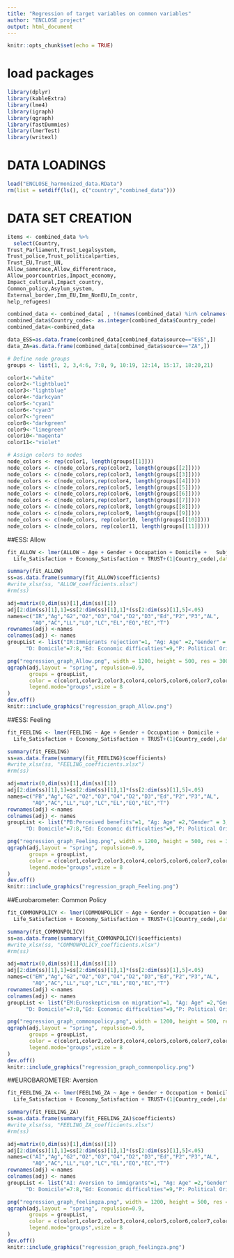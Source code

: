 ```yaml
---
title: "Regression of target variables on common variables"
author: "ENCLOSE project" 
output: html_document
---
```


```r
knitr::opts_chunk$set(echo = TRUE)
```



# load packages
```r
library(dplyr)
library(kableExtra)
library(lme4)
library(igraph)
library(qgraph)
library(fastDummies)
library(lmerTest)
library(writexl)
```


# DATA LOADINGS
```r
load("ENCLOSE_harmonized_data.RData")
rm(list = setdiff(ls(), c("country","combined_data")))

```

# DATA SET CREATION
```r
items <- combined_data %>%
  select(Country,
Trust_Parliament,Trust_Legalsystem,
Trust_police,Trust_politicalparties,
Trust_EU,Trust_UN,
Allow_samerace,Allow_differentrace,
Allow_poorcountries,Impact_economy,
Impact_cultural,Impact_country,
Common_policy,Asylum_system,
External_border,Imm_EU,Imm_NonEU,Im_contr,
help_refugees)

combined_data <- combined_data[ , !(names(combined_data) %in% colnames(items))]
combined_data$Country_code<- as.integer(combined_data$Country_code)
combined_data<-combined_data

data_ESS=as.data.frame(combined_data[combined_data$source=="ESS",])
data_ZA=as.data.frame(combined_data[combined_data$source=="ZA",])

```




```r

# Define node groups
groups <- list(1, 2, 3,4:6, 7:8, 9, 10:19, 12:14, 15:17, 18:20,21)

color1<-"white"
color2<-"lightblue1"
color3<-"lightblue"
color4<-"darkcyan"
color5<-"cyan1"
color6<-"cyan3"
color7<-"green"
color8<-"darkgreen"
color9<-"limegreen"
color10<-"magenta"
color11<-"violet"

# Assign colors to nodes
node_colors <- rep(color1, length(groups[[1]]))
node_colors <- c(node_colors,rep(color2, length(groups[[2]])))
node_colors <- c(node_colors,rep(color3, length(groups[[3]])))
node_colors <- c(node_colors,rep(color4, length(groups[[4]])))
node_colors <- c(node_colors,rep(color5, length(groups[[5]]))) 
node_colors <- c(node_colors,rep(color6, length(groups[[6]]))) 
node_colors <- c(node_colors,rep(color7, length(groups[[7]]))) 
node_colors <- c(node_colors,rep(color8, length(groups[[8]])))
node_colors <- c(node_colors,rep(color9, length(groups[[9]])))
node_colors <- c(node_colors, rep(color10, length(groups[[10]])))
node_colors <- c(node_colors, rep(color11, length(groups[[11]])))
```

##ESS: Allow

```r
fit_ALLOW <- lmer(ALLOW ~ Age + Gender + Occupation + Domicile +   Subjective_income + Political_Orientation + Attachment_country + 
  Life_Satisfaction + Economy_Satisfaction + TRUST+(1|Country_code),data=data_ESS)

summary(fit_ALLOW)
ss=as.data.frame(summary(fit_ALLOW)$coefficients)
#write_xlsx(ss, "ALLOW_coefficients.xlsx")
#rm(ss)
```

```r
adj=matrix(0,dim(ss)[1],dim(ss)[1])
adj[2:dim(ss)[1],1]=ss[2:dim(ss)[1],1]*(ss[2:dim(ss)[1],5]<.05)
names=c("IR","Ag","G2","O2","O3","O4","D2","D3","Ed","P2","P3","AL",
        "AQ","AC","LL","LQ","LC","EL","EQ","EC","T")
rownames(adj) <-names
colnames(adj) <- names
groupList <- list("IR:Immigrants rejection"=1, "Ag: Age" =2,"Gender" = 3,  "O: Occupation"= 4:6,
      "D: Domicile"=7:8,"Ed: Economic difficulties"=9,"P: Political Orientation"=10:11, "A: Attachment to country"= 12:14, "L: Life satisfaction"=15:17,"E: Economy satisfaction"=18:20, "T: TRUST"=21)

png("regression_graph_Allow.png", width = 1200, height = 500, res = 300)
qgraph(adj,layout = "spring", repulsion=0.9,
       groups = groupList, 
       color = c(color1,color2,color3,color4,color5,color6,color7,color8,color9,color10,color11),legend=T,legend.cex = 0.2,
       legend.mode="groups",vsize = 8 
)
dev.off()
knitr::include_graphics("regression_graph_Allow.png")
```
##ESS: Feeling

```r
fit_FEELING <- lmer(FEELING ~ Age + Gender + Occupation + Domicile +   Subjective_income + Political_Orientation + Attachment_country + 
  Life_Satisfaction + Economy_Satisfaction + TRUST+(1|Country_code),data=data_ESS)

summary(fit_FEELING)
ss=as.data.frame(summary(fit_FEELING)$coefficients)
#write_xlsx(ss, "FEELING_coefficients.xlsx")
#rm(ss)
```


```r
adj=matrix(0,dim(ss)[1],dim(ss)[1])
adj[2:dim(ss)[1],1]=ss[2:dim(ss)[1],1]*(ss[2:dim(ss)[1],5]<.05)
names=c("PB","Ag","G2","O2","O3","O4","D2","D3","Ed","P2","P3","AL",
        "AQ","AC","LL","LQ","LC","EL","EQ","EC","T")
rownames(adj) <-names
colnames(adj) <- names
groupList <- list("PB:Perceived benefits"=1, "Ag: Age" =2,"Gender" = 3,  "O: Occupation"= 4:6,
      "D: Domicile"=7:8,"Ed: Economic difficulties"=9,"P: Political Orientation"=10:11, "A: Attachment to country"= 12:14, "L: Life satisfaction"=15:17,"E: Economy satisfaction"=18:20, "T: TRUST"=21)

png("regression_graph_Feeling.png", width = 1200, height = 500, res = 300)
qgraph(adj,layout = "spring", repulsion=0.9,
       groups = groupList, 
       color = c(color1,color2,color3,color4,color5,color6,color7,color8,color9,color10,color11),legend=T,legend.cex = 0.2,
       legend.mode="groups",vsize = 8 
)
dev.off()
knitr::include_graphics("regression_graph_Feeling.png")
```


##Eurobarometer: Common Policy

```r
fit_COMMONPOLICY <- lmer(COMMONPOLICY ~ Age + Gender + Occupation + Domicile +   Subjective_income + Political_Orientation + Attachment_country + 
  Life_Satisfaction + Economy_Satisfaction + TRUST+(1|Country_code),data=data_ZA)

summary(fit_COMMONPOLICY)
ss=as.data.frame(summary(fit_COMMONPOLICY)$coefficients)
#write_xlsx(ss, "COMMONPOLICY_coefficients.xlsx")
#rm(ss)
```


```r
adj=matrix(0,dim(ss)[1],dim(ss)[1])
adj[2:dim(ss)[1],1]=ss[2:dim(ss)[1],1]*(ss[2:dim(ss)[1],5]<.05)
names=c("EM","Ag","G2","O2","O3","O4","D2","D3","Ed","P2","P3","AL",
        "AQ","AC","LL","LQ","LC","EL","EQ","EC","T")
rownames(adj) <-names
colnames(adj) <- names
groupList <- list("EM:Euroskepticism on migration"=1, "Ag: Age" =2,"Gender" = 3,  "O: Occupation"= 4:6,
      "D: Domicile"=7:8,"Ed: Economic difficulties"=9,"P: Political Orientation"=10:11, "A: Attachment to country"= 12:14, "L: Life satisfaction"=15:17,"E: Economy satisfaction"=18:20, "T: TRUST"=21)

png("regression_graph_commonpolicy.png", width = 1200, height = 500, res = 300)
qgraph(adj,layout = "spring", repulsion=0.9,
       groups = groupList, 
       color = c(color1,color2,color3,color4,color5,color6,color7,color8,color9,color10,color11),legend=T,legend.cex = 0.2,
       legend.mode="groups",vsize = 8 
)
dev.off()
knitr::include_graphics("regression_graph_commonpolicy.png")

```


##EUROBAROMETER: Aversion

```r
fit_FEELING_ZA <- lmer(FEELING_ZA ~ Age + Gender + Occupation + Domicile +   Subjective_income + Political_Orientation + Attachment_country + 
  Life_Satisfaction + Economy_Satisfaction + TRUST+(1|Country_code),data=data_ZA)

summary(fit_FEELING_ZA)
ss=as.data.frame(summary(fit_FEELING_ZA)$coefficients)
#write_xlsx(ss, "FEELING_ZA_coefficients.xlsx")
#rm(ss)
```


```r
adj=matrix(0,dim(ss)[1],dim(ss)[1])
adj[2:dim(ss)[1],1]=ss[2:dim(ss)[1],1]*(ss[2:dim(ss)[1],5]<.05)
names=c("AI","Ag","G2","O2","O3","O4","D2","D3","Ed","P2","P3","AL",
        "AQ","AC","LL","LQ","LC","EL","EQ","EC","T")
rownames(adj) <-names
colnames(adj) <- names
groupList <- list("AI: Aversion to immigrants"=1, "Ag: Age" =2,"Gender" = 3,  "O: Occupation"= 4:6,
      "D: Domicile"=7:8,"Ed: Economic difficulties"=9,"P: Political Orientation"=10:11, "A: Attachment to country"= 12:14, "L: Life satisfaction"=15:17,"E: Economy satisfaction"=18:20, "T: TRUST"=21)

png("regression_graph_feelingza.png", width = 1200, height = 500, res = 300)
qgraph(adj,layout = "spring", repulsion=0.9,
       groups = groupList, 
       color = c(color1,color2,color3,color4,color5,color6,color7,color8,color9,color10,color11),legend=T,legend.cex = 0.2,
       legend.mode="groups",vsize = 8 
)
dev.off()
knitr::include_graphics("regression_graph_feelingza.png")



```